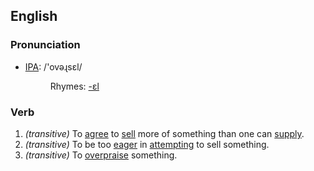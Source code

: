 ==English==
=== Pronunciation ===
*[[w:IPA|IPA]]: /'ovəɻsεl/
*:Rhymes: [[Rhymes:English:-ɛl|-ɛl]]

===Verb===
{{irregverb|'''to oversell'''|'''[[oversells]]'''|'''[[oversold]]'''|'''[[oversold]]'''|'''[[overselling]]'''}}
#''(transitive)'' To [[agree]] to [[sell]] more of something than one can [[supply]].
#''(transitive)'' To be too [[eager]] in [[attempting]] to sell something.
#''(transitive)'' To [[overpraise]] something.